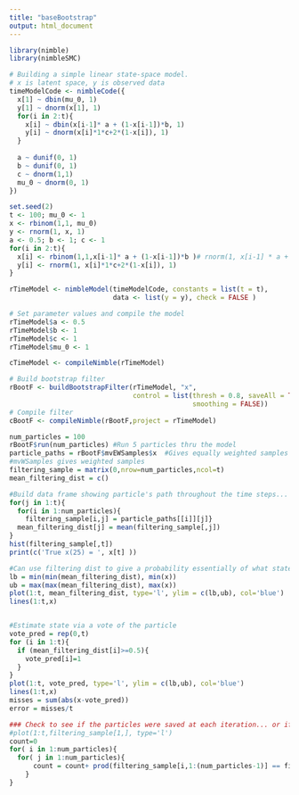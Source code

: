 ```yaml
---
title: "baseBootstrap"
output: html_document
---
```


```r
library(nimble)
library(nimbleSMC)

# Building a simple linear state-space model. 
# x is latent space, y is observed data
timeModelCode <- nimbleCode({
  x[1] ~ dbin(mu_0, 1)
  y[1] ~ dnorm(x[1], 1)
  for(i in 2:t){
    x[i] ~ dbin(x[i-1]* a + (1-x[i-1])*b, 1)
    y[i] ~ dnorm(x[i]*1*c+2*(1-x[i]), 1)
  }
  
  a ~ dunif(0, 1)
  b ~ dunif(0, 1)
  c ~ dnorm(1,1)
  mu_0 ~ dnorm(0, 1)
})

set.seed(2)
t <- 100; mu_0 <- 1
x <- rbinom(1,1, mu_0)
y <- rnorm(1, x, 1)
a <- 0.5; b <- 1; c <- 1
for(i in 2:t){
  x[i] <- rbinom(1,1,x[i-1]* a + (1-x[i-1])*b )# rnorm(1, x[i-1] * a + b, 1)
  y[i] <- rnorm(1, x[i]*1*c+2*(1-x[i]), 1)
}

rTimeModel <- nimbleModel(timeModelCode, constants = list(t = t), 
                          data <- list(y = y), check = FALSE )

# Set parameter values and compile the model
rTimeModel$a <- 0.5
rTimeModel$b <- 1
rTimeModel$c <- 1
rTimeModel$mu_0 <- 1

cTimeModel <- compileNimble(rTimeModel)

# Build bootstrap filter
rBootF <- buildBootstrapFilter(rTimeModel, "x", 
                               control = list(thresh = 0.8, saveAll = TRUE, 
                                              smoothing = FALSE))
# Compile filter   
cBootF <- compileNimble(rBootF,project = rTimeModel)

num_particles = 100
rBootF$run(num_particles) #Run 5 particles thru the model
particle_paths = rBootF$mvEWSamples$x  #Gives equally weighted samples from the posterior
#mvWSamples gives weighted samples
filtering_sample = matrix(0,nrow=num_particles,ncol=t)
mean_filtering_dist = c()

#Build data frame showing particle's path throughout the time steps... can be used to make filtering dist
for(j in 1:t){
  for(i in 1:num_particles){
    filtering_sample[i,j] = particle_paths[[i]][j]}
  mean_filtering_dist[j] = mean(filtering_sample[,j])
}
hist(filtering_sample[,t])
print(c('True x(25) = ', x[t] ))

#Can use filtering dist to give a probability essentially of what state we are in
lb = min(min(mean_filtering_dist), min(x)) 
ub = max(max(mean_filtering_dist), max(x)) 
plot(1:t, mean_filtering_dist, type='l', ylim = c(lb,ub), col='blue')
lines(1:t,x)


#Estimate state via a vote of the particle
vote_pred = rep(0,t)
for (i in 1:t){
  if (mean_filtering_dist[i]>=0.5){
    vote_pred[i]=1
  }
}
plot(1:t, vote_pred, type='l', ylim = c(lb,ub), col='blue')
lines(1:t,x)
misses = sum(abs(x-vote_pred))
error = misses/t

### Check to see if the particles were saved at each iteration... or if it shows particle paths of last resample.
#plot(1:t,filtering_sample[1,], type='l')
count=0
for( i in 1:num_particles){ 
  for( j in 1:num_particles){ 
      count = count+ prod(filtering_sample[i,1:(num_particles-1)] == filtering_sample[j,1:(num_particles-1)])
    }
}

```

